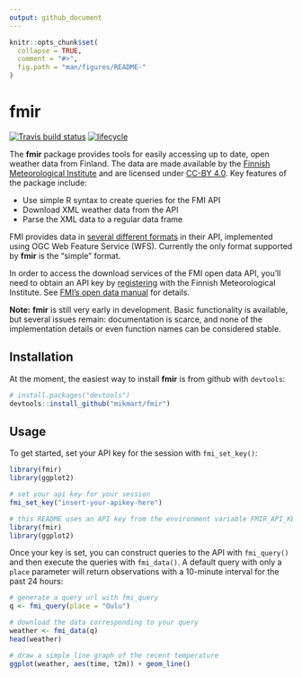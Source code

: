 ```yaml
---
output: github_document
---
```


<!-- README.md is generated from README.Rmd. Please edit that file -->

```r
knitr::opts_chunk$set(
  collapse = TRUE,
  comment = "#>",
  fig.path = "man/figures/README-"
)
```

fmir
===
[![Travis build status](https://travis-ci.com/mikmart/fmir.svg?branch=master)](https://travis-ci.com/mikmart/fmir) [![lifecycle](https://img.shields.io/badge/lifecycle-experimental-orange.svg)](https://www.tidyverse.org/lifecycle/#experimental)


The **fmir** package provides tools for easily accessing up to date, open weather data from Finland. The data are made available by the [Finnish Meteorological Institute](https://en.ilmatieteenlaitos.fi) and are licensed under [CC-BY 4.0](https://creativecommons.org/licenses/by/4.0/). Key features of the package include:

* Use simple R syntax to create queries for the FMI API
* Download XML weather data from the API
* Parse the XML data to a regular data frame

FMI provides data in [several different formats](https://en.ilmatieteenlaitos.fi/open-data-manual-fmi-wfs-services) in their API, implemented using OGC Web Feature Service (WFS). Currently the only format supported by **fmir** is the "simple" format.

In order to access the download services of the FMI open data API, you'll need to obtain an API key by [registering](https://ilmatieteenlaitos.fi/rekisteroityminen-avoimen-datan-kayttajaksi) with the Finnish Meteorological Institute. See [FMI's open data manual](https://en.ilmatieteenlaitos.fi/open-data) for details.

**Note:** **fmir** is still very early in development. Basic functionality is available, but several issues remain: documentation is scarce, and none of the implementation details or even function names can be considered stable.

## Installation
At the moment, the easiest way to install **fmir** is from github with `devtools`:
```r
# install.packages("devtools")
devtools::install_github("mikmart/fmir")
```

## Usage

To get started, set your API key for the session with `fmi_set_key()`:

```r
library(fmir)
library(ggplot2)

# set your api key for your session
fmi_set_key("insert-your-apikey-here")
```

```r
# this README uses an API key from the environment variable FMIR_API_KEY
library(fmir)
library(ggplot2)
```

Once your key is set, you can construct queries to the API with `fmi_query()` and then execute the queries with `fmi_data()`. A default query with only a `place` parameter will return observations with a 10-minute interval for the past 24 hours:

```r
# generate a query url with fmi_query
q <- fmi_query(place = "Oulu")

# download the data corresponding to your query
weather <- fmi_data(q)
head(weather)

# draw a simple line graph of the recent temperature
ggplot(weather, aes(time, t2m)) + geom_line()
```
